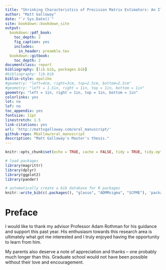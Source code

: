 ```yaml
--- 
title: "Shrinking Characteristics of Precision Matrix Estimators: An Illustration via Regression"
author: "Matt Galloway"
date: "`r Sys.Date()`"
site: bookdown::bookdown_site
output:
  bookdown::pdf_book:
    toc_depth: 2
    fig_caption: yes
    includes:
      in_header: preamble.tex
  bookdown::gitbook:
    toc_depth: 2
documentclass: report
bibliography: [lib.bib, packages.bib]
#bibliography: lib.bib
biblio-style: apalike
#geometry: "left=4cm, right=3cm, top=2.5cm, bottom=2.5cm"
#geometry: "left = 1.5in, right = 1in, top = 1in, bottom = 1in"
geometry: "left = 1in, right = 1in, top = 1in, bottom = 1in"
colorlinks: yes
lot: no
lof: no
toc_appendix: yes
fontsize: 11pt
linestretch: 1.5
link-citations: yes
url: 'http://mattxgalloway.com/oral_manuscript/'
github-repo: MGallow/oral_manuscript
description: "Matt Galloway's Master's thesis."
---
```


```r
knitr::opts_chunk$set(echo = TRUE, cache = FALSE, tidy = TRUE, tidy.opts = list(width.cutoff = 60), out.width = "85%", fig.align = "center", out.extra = "")

# load packages
library(magrittr)
library(dplyr)
library(ggplot2)
library(pander)

```

```r
# automatically create a bib database for R packages
knitr::write_bib(c(.packages(), "glasso", "ADMMsigma", "SCPME"), 'packages.bib')

```


# Preface {-}

I would like to thank my advisor Professor Adam Rothman for his guidance and support this past year. His enthusiasm towards this research area is ultimately what got me interested and I truly enjoyed having the opportunity to learn from him.

My parents also deserve a note of appreciation and thanks -- one probably much longer than this. Graduate school would not have been possible without their love and encouragement.
